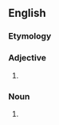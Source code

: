 {{also|money-making}}

==English==

===Etymology===
{{compound|en|money|making}}

===Adjective===
{{en-adj}}

# {{alt form|en|money-making}}

===Noun===
{{en-noun|-}}

# {{alt form|en|money-making}}